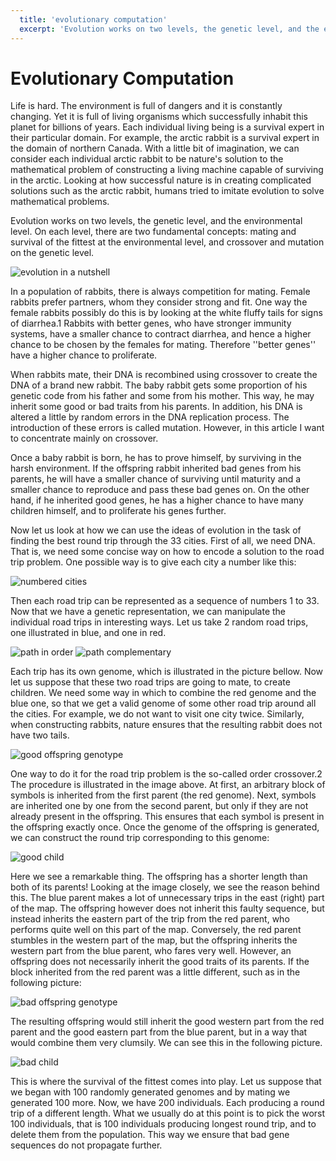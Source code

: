 ```yaml
---
  title: 'evolutionary computation'
  excerpt: 'Evolution works on two levels, the genetic level, and the environmental level. On each level, there are two fundamental concepts: mating and survival of the fittest at the environmental level, and crossover and mutation on the genetic level'
---
```





# Evolutionary Computation

Life is hard. The environment is full of dangers and it is constantly changing. Yet it is full of living organisms which successfully inhabit this planet for billions of years. Each individual living being is a survival expert in their particular domain. For example, the arctic rabbit is a survival expert in the domain of northern Canada. With a little bit of imagination, we can consider each individual arctic rabbit to be nature's solution to the mathematical problem of constructing a living machine capable of surviving in the arctic. Looking at how successful nature is in creating complicated solutions such as the arctic rabbit, humans tried to imitate evolution to solve mathematical problems.

Evolution works on two levels, the genetic level, and the environmental level. On each level, there are two fundamental concepts: mating and survival of the fittest at the environmental level, and crossover and mutation on the genetic level.

<div className="bg-white">
    <Image
    src="/images/evolutionary-computation/evolution-in-a-nutshell.svg"
    alt='evolution in a nutshell'
    width={800}
    height={500}
  />
</div>

In a population of rabbits, there is always competition for mating. Female rabbits prefer partners, whom they consider strong and fit. One way the female rabbits possibly do this is by looking at the white fluffy tails for signs of diarrhea.1 Rabbits with better genes, who have stronger immunity systems, have a smaller chance to contract diarrhea, and hence a higher chance to be chosen by the females for mating. Therefore ''better genes'' have a higher chance to proliferate.

When rabbits mate, their DNA is recombined using crossover to create the DNA of a brand new rabbit. The baby rabbit gets some proportion of his genetic code from his father and some from his mother. This way, he may inherit some good or bad traits from his parents. In addition, his DNA is altered a little by random errors in the DNA replication process. The introduction of these errors is called mutation. However, in this article I want to concentrate mainly on crossover.

Once a baby rabbit is born, he has to prove himself, by surviving in the harsh environment. If the offspring rabbit inherited bad genes from his parents, he will have a smaller chance of surviving until maturity and a smaller chance to reproduce and pass these bad genes on. On the other hand, if he inherited good genes, he has a higher chance to have many children himself, and to proliferate his genes further.

Now let us look at how we can use the ideas of evolution in the task of finding the best round trip through the 33 cities. First of all, we need DNA. That is, we need some concise way on how to encode a solution to the road trip problem. One possible way is to give each city a number like this:

<div className="bg-white">
    <Image
    src="/images/evolutionary-computation/numbered-cities.png"
    alt='numbered cities'
    width={800}
    height={500}
  />
</div>

Then each road trip can be represented as a sequence of numbers 1 to 33. Now that we have a genetic representation, we can manipulate the individual road trips in interesting ways. Let us take 2 random road trips, one illustrated in blue, and one in red.


<div className="bg-white flex justify-center">
    <Image
    src="/images/evolutionary-computation/path-in-order.png"
    alt='path in order'
    width={350}
    height={500}
  />
  <Image
    src="/images/evolutionary-computation/path-complementary.png"
    alt='path complementary'
    width={350}
    height={500}
  />
</div>

Each trip has its own genome, which is illustrated in the picture bellow. Now let us suppose that these two road trips are going to mate, to create children. We need some way in which to combine the red genome and the blue one, so that we get a valid genome of some other road trip around all the cities. For example, we do not want to visit one city twice. Similarly, when constructing rabbits, nature ensures that the resulting rabbit does not have two tails.


<div className="bg-white">
    <Image
    src="/images/evolutionary-computation/good-offspring-genotype.svg"
    alt='good offspring genotype'
    width={800}
    height={500}
  />
</div>

One way to do it for the road trip problem is the so-called order crossover.2 The procedure is illustrated in the image above. At first, an arbitrary block of symbols is inherited from the first parent (the red genome). Next, symbols are inherited one by one from the second parent, but only if they are not already present in the offspring. This ensures that each symbol is present in the offspring exactly once. Once the genome of the offspring is generated, we can construct the round trip corresponding to this genome:

<div className="bg-white">
    <Image
    src="/images/evolutionary-computation/good-child.png"
    alt='good child'
    width={800}
    height={500}
  />
</div>

Here we see a remarkable thing. The offspring has a shorter length than both of its parents! Looking at the image closely, we see the reason behind this. The blue parent makes a lot of unnecessary trips in the east (right) part of the map. The offspring however does not inherit this faulty sequence, but instead inherits the eastern part of the trip from the red parent, who performs quite well on this part of the map. Conversely, the red parent stumbles in the western part of the map, but the offspring inherits the western part from the blue parent, who fares very well. However, an offspring does not necessarily inherit the good traits of its parents. If the block inherited from the red parent was a little different, such as in the following picture:

<div className="bg-white">
    <Image
    src="/images/evolutionary-computation/bad-offspring-genotype.svg"
    alt='bad offspring genotype'
    width={800}
    height={500}
  />
</div>

The resulting offspring would still inherit the good western part from the red parent and the good eastern part from the blue parent, but in a way that would combine them very clumsily. We can see this in the following picture.

<div className="bg-white">
    <Image
    src="/images/evolutionary-computation/bad-child.png"
    alt='bad child'
    width={800}
    height={500}
  />
</div>

This is where the survival of the fittest comes into play. Let us suppose that we began with 100 randomly generated genomes and by mating we generated 100 more. Now, we have 200 individuals. Each producing a round trip of a different length. What we usually do at this point is to pick the worst 100 individuals, that is 100 individuals producing longest round trip, and to delete them from the population. This way we ensure that bad gene sequences do not propagate further.
